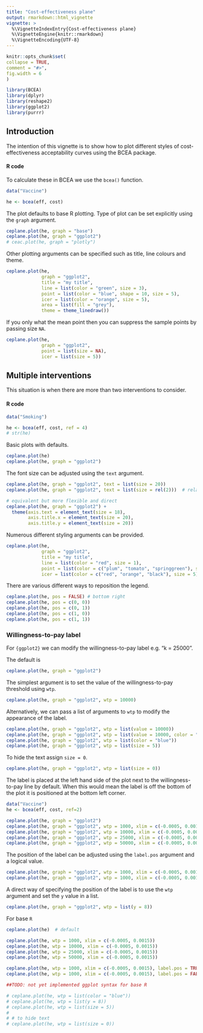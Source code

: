 ```yaml
---
title: "Cost-effectiveness plane"
output: rmarkdown::html_vignette
vignette: >
  %\VignetteIndexEntry{Cost-effectiveness plane}
  %\VignetteEngine{knitr::rmarkdown}
  %\VignetteEncoding{UTF-8}
---
```


```r
knitr::opts_chunk$set(
collapse = TRUE,
comment = "#>",
fig.width = 6
)
```

```r
library(BCEA)
library(dplyr)
library(reshape2)
library(ggplot2)
library(purrr)
```


## Introduction

The intention of this vignette is to show how to plot different styles of cost-effectiveness acceptability curves using the BCEA package.

#### R code

To calculate these in BCEA we use the `bcea()` function.

```r
data("Vaccine")

he <- bcea(eff, cost)
```

The plot defaults to base R plotting. Type of plot can be set explicitly using the `graph` argument.

```r
ceplane.plot(he, graph = "base")
ceplane.plot(he, graph = "ggplot2")
# ceac.plot(he, graph = "plotly")
```

Other plotting arguments can be specified such as title, line colours and theme.

```r
ceplane.plot(he,
             graph = "ggplot2",
             title = "my title",
             line = list(color = "green", size = 3),
             point = list(color = "blue", shape = 10, size = 5),
             icer = list(color = "orange", size = 5),
             area = list(fill = "grey"),
             theme = theme_linedraw())
```

If you only what the mean point then you can suppress the sample points by passing size `NA`.

```r
ceplane.plot(he,
             graph = "ggplot2",
             point = list(size = NA),
             icer = list(size = 5))
```

## Multiple interventions

This situation is when there are more than two interventions to consider.

#### R code

```r
data("Smoking")

he <- bcea(eff, cost, ref = 4)
# str(he)
```

Basic plots with defaults.

```r
ceplane.plot(he)
ceplane.plot(he, graph = "ggplot2")
```

The font size can be adjusted using the `text` argument.

```r
ceplane.plot(he, graph = "ggplot2", text = list(size = 20))
ceplane.plot(he, graph = "ggplot2", text = list(size = rel(2)))  # relative scaling, double size

# equivalent but more flexible and direct
ceplane.plot(he, graph = "ggplot2") +
  theme(axis.text = element_text(size = 18),
        axis.title.x = element_text(size = 20),
        axis.title.y = element_text(size = 20))
```

Numerous different styling arguments can be provided.

```r
ceplane.plot(he,
             graph = "ggplot2",
             title = "my title",
             line = list(color = "red", size = 1),
             point = list(color = c("plum", "tomato", "springgreen"), shape = 3:5, size = 2),
             icer = list(color = c("red", "orange", "black"), size = 5))
```

There are various different ways to reposition the legend.

```r
ceplane.plot(he, pos = FALSE) # bottom right
ceplane.plot(he, pos = c(0, 0))
ceplane.plot(he, pos = c(0, 1))
ceplane.plot(he, pos = c(1, 0))
ceplane.plot(he, pos = c(1, 1))
```

### Willingness-to-pay label

For `{ggplot2}` we can modify the willingness-to-pay label e.g. "k = 25000".

The default is

```r
ceplane.plot(he, graph = "ggplot2")
```

The simplest argument is to set the value of the willingness-to-pay threshold using `wtp`.

```r
ceplane.plot(he, graph = "ggplot2", wtp = 10000)
```

Alternatively, we can pass a list of arguments to `wtp` to modify the appearance of the label.

```r
ceplane.plot(he, graph = "ggplot2", wtp = list(value = 10000))
ceplane.plot(he, graph = "ggplot2", wtp = list(value = 10000, color = "blue"))
ceplane.plot(he, graph = "ggplot2", wtp = list(color = "blue"))
ceplane.plot(he, graph = "ggplot2", wtp = list(size = 5))
```

To hide the text assign `size = 0`.

```r
ceplane.plot(he, graph = "ggplot2", wtp = list(size = 0))
```

The label is placed at the left hand side of the plot next to the willingness-to-pay line by default. When this would mean the label is off the bottom of the plot it is positioned at the bottom left corner.

```r
data("Vaccine")
he <- bcea(eff, cost, ref=2)

ceplane.plot(he, graph = "ggplot2")
ceplane.plot(he, graph = "ggplot2", wtp = 1000, xlim = c(-0.0005, 0.0015))
ceplane.plot(he, graph = "ggplot2", wtp = 10000, xlim = c(-0.0005, 0.0015))
ceplane.plot(he, graph = "ggplot2", wtp = 25000, xlim = c(-0.0005, 0.0015))
ceplane.plot(he, graph = "ggplot2", wtp = 50000, xlim = c(-0.0005, 0.0015))
```

The position of the label can be adjusted using the `label.pos` argument and a logical value.

```r
ceplane.plot(he, graph = "ggplot2", wtp = 1000, xlim = c(-0.0005, 0.0015), label.pos = TRUE)
ceplane.plot(he, graph = "ggplot2", wtp = 1000, xlim = c(-0.0005, 0.0015), label.pos = FALSE)
```

A direct way of specifying the position of the label is to use the `wtp` argument and set the `y` value in a list.

```r
ceplane.plot(he, graph = "ggplot2", wtp = list(y = 8))
```

For base `R`

```r
ceplane.plot(he)  # default
```

```r
ceplane.plot(he, wtp = 1000, xlim = c(-0.0005, 0.0015))
ceplane.plot(he, wtp = 10000, xlim = c(-0.0005, 0.0015))
ceplane.plot(he, wtp = 25000, xlim = c(-0.0005, 0.0015))
ceplane.plot(he, wtp = 50000, xlim = c(-0.0005, 0.0015))
```

```r
ceplane.plot(he, wtp = 1000, xlim = c(-0.0005, 0.0015), label.pos = TRUE)
ceplane.plot(he, wtp = 1000, xlim = c(-0.0005, 0.0015), label.pos = FALSE)
```

```r
##TODO: not yet implemented ggplot syntax for base R

# ceplane.plot(he, wtp = list(color = "blue"))
# ceplane.plot(he, wtp = list(y = 8))
# ceplane.plot(he, wtp = list(size = 5))
# 
# # to hide text
# ceplane.plot(he, wtp = list(size = 0))
```

<!-- ```{r} -->

<!-- ceac.plot(he, graph = "ggplot2", pos = c(0, 0)) -->

<!-- ceac.plot(he, graph = "ggplot2", pos = c(0, 1)) -->

<!-- ceac.plot(he, graph = "ggplot2", pos = c(1, 0)) -->

<!-- ceac.plot(he, graph = "ggplot2", pos = c(1, 1)) -->

<!-- ``` -->

<!-- Define colour palette. -->

<!-- ```{r} -->

<!-- mypalette <- RColorBrewer::brewer.pal(3, "Accent") -->

<!-- ceac.plot(he, -->

<!--           graph = "base", -->

<!--           title = "my title", -->

<!--           line = list(colors = mypalette), -->

<!--           pos = FALSE) -->

<!-- ceac.plot(he, -->

<!--           graph = "ggplot2", -->

<!--           title = "my title", -->

<!--           line = list(colors = mypalette), -->

<!--           pos = FALSE) -->

<!-- ``` -->

<!-- ### Pair-wise comparisons -->

<!-- Again, without loss of generality, if we assume that we are interested in intervention $i=1$, the we wish to calculate -->

<!-- $$ -->

<!-- p(NB_1 = \max\{NB_i : i \in S\} | k) -->

<!-- $$ -->

<!-- This can be approximated by the following. -->

<!-- $$ -->

<!-- \frac{1}{N} \sum_j^N \prod_{i \in S} \mathbb{I} (k \Delta e_{1,i}^j - \Delta c_{1,i}^j) -->

<!-- $$ -->

<!-- #### R code -->

<!-- In BCEA we first we must determine all combinations of paired interventions using the `multi.ce()` function. -->

<!-- ```{r} -->

<!-- he <- multi.ce(he) -->

<!-- ``` -->

<!-- We can use the same plotting calls as before i.e. `ceac.plot()` and BCEA will deal with the pairwise situation appropriately. -->

<!-- Note that in this case the probabilities at a given willingness to pay sum to 1. -->

<!-- ```{r} -->

<!-- ceac.plot(he, graph = "base") -->

<!-- ceac.plot(he, -->

<!--           graph = "base", -->

<!--           title = "my title", -->

<!--           line = list(colors = "green"), -->

<!--           pos = FALSE) -->

<!-- mypalette <- RColorBrewer::brewer.pal(4, "Dark2") -->

<!-- ceac.plot(he, -->

<!--           graph = "base", -->

<!--           title = "my title", -->

<!--           line = list(colors = mypalette), -->

<!--           pos = c(0,1)) -->

<!-- ``` -->

<!-- ```{r} -->

<!-- ceac.plot(he, -->

<!--           graph = "ggplot2", -->

<!--           title = "my title", -->

<!--           line = list(colors = mypalette), -->

<!--           pos = c(0,1)) -->

<!-- ``` -->

<!-- ```{r echo=FALSE} -->

<!-- # create output docs -->

<!-- # rmarkdown::render(input = "vignettes/ceac.Rmd", output_format = "pdf_document", output_dir = "vignettes") -->

<!-- # rmarkdown::render(input = "vignettes/ceac.Rmd", output_format = "html_document", output_dir = "vignettes") -->

<!-- ``` -->
